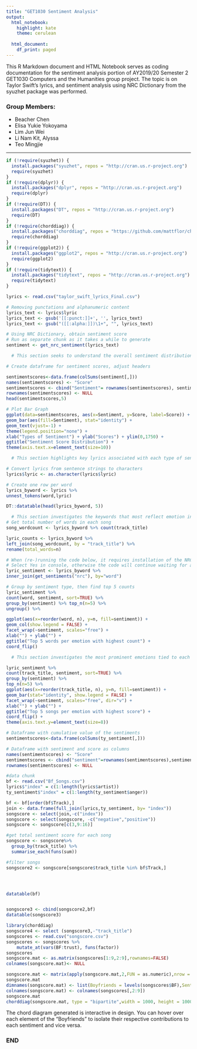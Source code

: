 ```yaml
---
title: "GET1030 Sentiment Analysis"
output:
  html_notebook:
    highlight: kate
    theme: cerulean
     
  html_document:
    df_print: paged
---
```


This R Markdown document and HTML Notebook serves as coding documentation for the sentiment analysis portion of AY2019/20 Semester 2 GET1030 Computers and the Humanities group project. The topic is on Taylor Swift's lyrics, and sentiment analysis using NRC Dictionary from the syuzhet package was performed.

### Group Members:
  * Beacher Chen
  * Elisa Yukie Yokoyama
  * Lim Jun Wei
  * Li Nam Kit, Alyssa
  * Teo Mingjie

***

```r
if (!require(syuzhet)) {
  install.packages("syuzhet", repos = "http://cran.us.r-project.org")
  require(syuzhet)
}
if (!require(dplyr)) {
  install.packages("dplyr", repos = "http://cran.us.r-project.org")
  require(dplyr)
}
if (!require(DT)) {
  install.packages("DT", repos = "http://cran.us.r-project.org")
  require(DT)
}
if (!require(chorddiag)) {
  install.packages("chorddiag", repos = "https://github.com/mattflor/chorddiag/")
  require(chorddiag)
}
if (!require(ggplot2)) {
  install.packages("ggplot2", repos = "http://cran.us.r-project.org")
  require(ggplot2)
}
if (!require(tidytext)) {
  install.packages("tidytext", repos = "http://cran.us.r-project.org")
  require(tidytext)
}
```

```r
lyrics <- read.csv("taylor_swift_lyrics_Final.csv")

# Removing punctations and alphanumeric content
lyrics_text <- lyrics$lyric
lyrics_text <- gsub('[[:punct:]]+', '', lyrics_text)
lyrics_text <- gsub("([[:alpha:]])\1+", "", lyrics_text)

# Using NRC Dictionary, obtain sentiment score
# Run as separate chunk as it takes a while to generate
sentiment <- get_nrc_sentiment(lyrics_text)

```

```r
  # This section seeks to understand the overall sentiment distribution for all of Taylor Swift's songs

# Create dataframe for sentiment scores, adjust headers

sentimentscores<-data.frame(colSums(sentiment[,]))
names(sentimentscores) <- "Score"
sentimentscores <- cbind("Sentiment"= rownames(sentimentscores), sentimentscores)
rownames(sentimentscores) <- NULL
head(sentimentscores,5)

# Plot Bar Graph
ggplot(data=sentimentscores, aes(x=Sentiment, y=Score, label=Score)) +
geom_bar(aes(fill=Sentiment), stat="identity") +
geom_text(vjust=-1) +
theme(legend.position="none") +
xlab("Types of Sentiment") + ylab("Scores") + ylim(0,1750) +
ggtitle("Sentiment Score Distribution") +
theme(axis.text.x=element_text(size=10))
```

```r
  # This section highlights key lyrics associated with each type of sentiment

# Convert lyrics from sentence strings to characters
lyrics$lyric <- as.character(lyrics$lyric)

# Create one row per word
lyrics_byword <- lyrics %>% 
unnest_tokens(word,lyric)

DT::datatable(head(lyrics_byword, 5))
```

```r
  # This section investigates the keywords that most reflect emotion in Taylor Swift's songs
# Get total number of words in each song
song_wordcount <- lyrics_byword %>% count(track_title)

lyric_counts <- lyrics_byword %>%
left_join(song_wordcount, by = "track_title") %>% 
rename(total_words=n)

# When (re-)running the code below, it requires installation of the NRC Word-Emotion Association Lexicon.
# Select Yes in console, otherwise the code will continue waiting for a response.
lyric_sentiment <- lyrics_byword %>% 
inner_join(get_sentiments("nrc"), by="word")

# Group by sentiment type, then find top 5 counts
lyric_sentiment %>% 
count(word, sentiment, sort=TRUE) %>% 
group_by(sentiment) %>% top_n(n=5) %>% 
ungroup() %>%

ggplot(aes(x=reorder(word, n), y=n, fill=sentiment)) +
geom_col(show.legend = FALSE) + 
facet_wrap(~sentiment, scales="free") +
xlab("") + ylab("") +
ggtitle("Top 5 words per emotion with highest count") +
coord_flip()

```

```r
  # This section investigates the most prominent emotions tied to each song, and highlights the top songs per emotion

lyric_sentiment %>% 
count(track_title, sentiment, sort=TRUE) %>% 
group_by(sentiment) %>%
top_n(n=5) %>% 
ggplot(aes(x=reorder(track_title, n), y=n, fill=sentiment)) + 
geom_bar(stat="identity", show.legend = FALSE) + 
facet_wrap(~sentiment, scales="free", dir="v") + 
xlab("") + ylab("") +
ggtitle("Top 5 songs per emotion with highest score") +
coord_flip() +
theme(axis.text.y=element_text(size=8))
```



```r



# Dataframe with cumulative value of the sentiments
sentimentscores<-data.frame(colSums(ty_sentiment[,]))

# Dataframe with sentiment and score as columns
names(sentimentscores) <- "Score"
sentimentscores <- cbind("sentiment"=rownames(sentimentscores),sentimentscores)
rownames(sentimentscores) <- NULL

```

```r
#data chunk
bf <- read.csv("Bf_Songs.csv")
lyrics$"index" = c(1:length(lyrics$artist))
ty_sentiment$"index" = c(1:length(ty_sentiment$anger))

bf <- bf[order(bf$Track),]
join <- data.frame(full_join(lyrics,ty_sentiment, by= "index"))
songscore <- select(join,-c("index"))
songscore <- select(songscore, -c("negative","positive"))
songscore <- songscore[c(3,9:16)]

#get total sentiment score for each song
songscore <- songscore%>%
  group_by(track_title) %>%
  summarise_each(funs(sum))

#filter songs
songscore2 <- songscore[songscore$track_title %in% bf$Track,]




datatable(bf)


songscore3 <- cbind(songscore2,bf)
datatable(songscore3)


```

```r
library(chorddiag)
songscore4 <- select (songscore3,-"track_title")
songscores <- read.csv("songscore.csv")
songscores <- songscores %>%
    mutate_at(vars(BF:trust), funs(factor))
songscores
songscore.mat <- as.matrix(songscores[1:9,2:9],rownames=FALSE)
colnames(songscore.mat)<- NULL

songscore.mat <- matrix(apply(songscore.mat,2,FUN = as.numeric),nrow = 9, ncol = 8)
songscore.mat
dimnames(songscore.mat) <- list(Boyfriends = levels(songscores$BF),Sentiment = levels("Sentiments"))
colnames(songscore.mat) <- colnames(songscores[,2:9])
songscore.mat
chorddiag(songscore.mat, type = "bipartite",width = 1000, height = 1000, showTicks = TRUE, groupThickness = 0.2, groupnameFontsize = 12, tickInterval = 20, categorynameFontsize = 20,categorynamePadding = 85,groupnamePadding = 15)
```

The chord diagram generated is interactive in design. You can hover over each element of the "Boyfriends" to isolate their respective contributions to each sentiment and vice versa.

### END